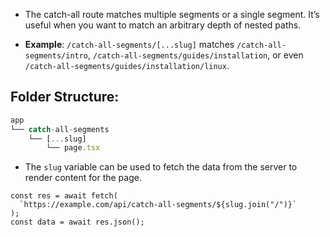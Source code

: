 - The catch-all route matches multiple segments or a single segment. It’s useful when you want to match an arbitrary depth of nested paths.

- **Example**: `/catch-all-segments/[...slug]` matches `/catch-all-segments/intro`, `/catch-all-segments/guides/installation`, or even `/catch-all-segments/guides/installation/linux`.

## Folder Structure:

```javascript
app
└── catch-all-segments
    └── [...slug]
        └── page.tsx
```

- The `slug` variable can be used to fetch the data from the server to render content for the page.

```tsx
const res = await fetch(
  `https://example.com/api/catch-all-segments/${slug.join("/")}`
);
const data = await res.json();
```

